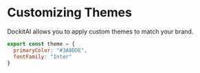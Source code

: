 # Customizing Themes

DockitAI allows you to apply custom themes to match your brand.

```js
export const theme = {
  primaryColor: "#3A8DDE",
  fontFamily: "Inter"
}
```
